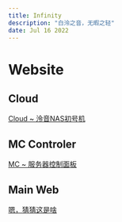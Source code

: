 ```yaml
---
title: Infinity
description: "白泠之音，无暇之轻"
date: Jul 16 2022
---
```


# Website
## Cloud
[Cloud ~ 泠音NAS初号机](http://cloud.vastcosmic.cn "泠音NAS初号机")
## MC Controler
[MC ~ 服务器控制面板](http://mc.vastcosmic.cn "MC服务器控制面板")
## Main Web
[嗯，猜猜这是啥](http://web.vastcosmic.cn "MC服务器控制面板")